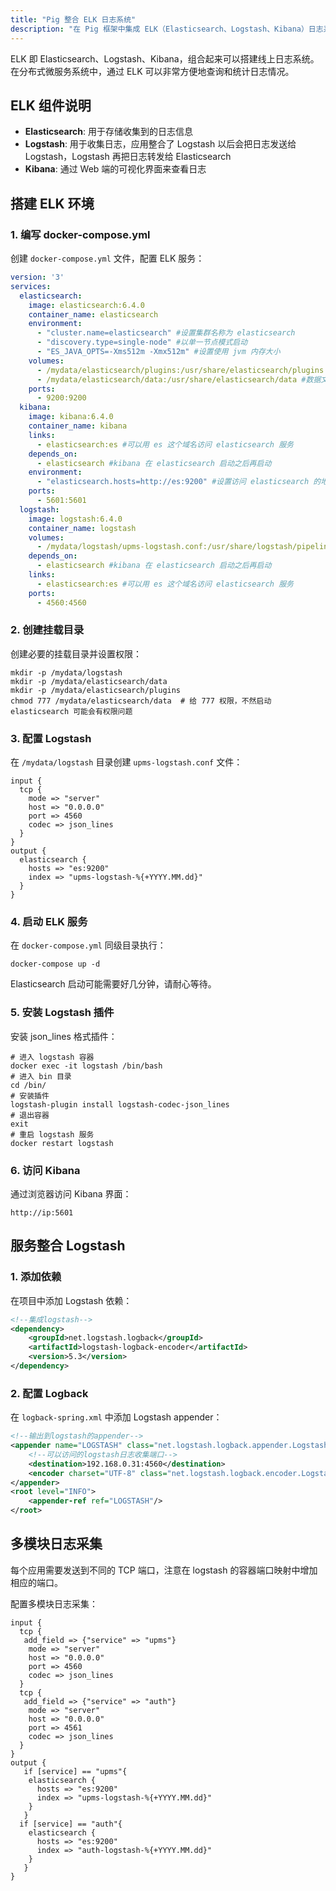 ```yaml
---
title: "Pig 整合 ELK 日志系统"
description: "在 Pig 框架中集成 ELK（Elasticsearch、Logstash、Kibana）日志系统的配置和使用指南"
---
```


<Note>
ELK 即 Elasticsearch、Logstash、Kibana，组合起来可以搭建线上日志系统。在分布式微服务系统中，通过 ELK 可以非常方便地查询和统计日志情况。
</Note>

## ELK 组件说明

- **Elasticsearch**: 用于存储收集到的日志信息
- **Logstash**: 用于收集日志，应用整合了 Logstash 以后会把日志发送给 Logstash，Logstash 再把日志转发给 Elasticsearch
- **Kibana**: 通过 Web 端的可视化界面来查看日志

## 搭建 ELK 环境

### 1. 编写 docker-compose.yml
创建 `docker-compose.yml` 文件，配置 ELK 服务：

```yaml
version: '3'
services:
  elasticsearch:
    image: elasticsearch:6.4.0
    container_name: elasticsearch
    environment:
      - "cluster.name=elasticsearch" #设置集群名称为 elasticsearch
      - "discovery.type=single-node" #以单一节点模式启动
      - "ES_JAVA_OPTS=-Xms512m -Xmx512m" #设置使用 jvm 内存大小
    volumes:
      - /mydata/elasticsearch/plugins:/usr/share/elasticsearch/plugins #插件文件挂载
      - /mydata/elasticsearch/data:/usr/share/elasticsearch/data #数据文件挂载
    ports:
      - 9200:9200
  kibana:
    image: kibana:6.4.0
    container_name: kibana
    links:
      - elasticsearch:es #可以用 es 这个域名访问 elasticsearch 服务
    depends_on:
      - elasticsearch #kibana 在 elasticsearch 启动之后再启动
    environment:
      - "elasticsearch.hosts=http://es:9200" #设置访问 elasticsearch 的地址
    ports:
      - 5601:5601
  logstash:
    image: logstash:6.4.0
    container_name: logstash
    volumes:
      - /mydata/logstash/upms-logstash.conf:/usr/share/logstash/pipeline/logstash.conf 
    depends_on:
      - elasticsearch #kibana 在 elasticsearch 启动之后再启动
    links:
      - elasticsearch:es #可以用 es 这个域名访问 elasticsearch 服务
    ports:
      - 4560:4560
```

### 2. 创建挂载目录
创建必要的挂载目录并设置权限：

```shell
mkdir -p /mydata/logstash
mkdir -p /mydata/elasticsearch/data
mkdir -p /mydata/elasticsearch/plugins
chmod 777 /mydata/elasticsearch/data  # 给 777 权限，不然启动 elasticsearch 可能会有权限问题
```

### 3. 配置 Logstash
在 `/mydata/logstash` 目录创建 `upms-logstash.conf` 文件：

```shell
input {
  tcp {
    mode => "server"
    host => "0.0.0.0"
    port => 4560
    codec => json_lines
  }
}
output {
  elasticsearch {
    hosts => "es:9200"
    index => "upms-logstash-%{+YYYY.MM.dd}"
  }
}
```

### 4. 启动 ELK 服务
在 `docker-compose.yml` 同级目录执行：

```shell
docker-compose up -d
```

<Warning>
Elasticsearch 启动可能需要好几分钟，请耐心等待。
</Warning>

### 5. 安装 Logstash 插件
安装 json_lines 格式插件：

```shell
# 进入 logstash 容器
docker exec -it logstash /bin/bash
# 进入 bin 目录
cd /bin/
# 安装插件
logstash-plugin install logstash-codec-json_lines
# 退出容器
exit
# 重启 logstash 服务
docker restart logstash
```

### 6. 访问 Kibana
通过浏览器访问 Kibana 界面：

```plain
http://ip:5601
```

## 服务整合 Logstash

### 1. 添加依赖
在项目中添加 Logstash 依赖：

```xml
<!--集成logstash-->
<dependency>
    <groupId>net.logstash.logback</groupId>
    <artifactId>logstash-logback-encoder</artifactId>
    <version>5.3</version>
</dependency>
```

### 2. 配置 Logback
在 `logback-spring.xml` 中添加 Logstash appender：

```xml
<!--输出到logstash的appender-->
<appender name="LOGSTASH" class="net.logstash.logback.appender.LogstashTcpSocketAppender">
    <!--可以访问的logstash日志收集端口-->
    <destination>192.168.0.31:4560</destination>
    <encoder charset="UTF-8" class="net.logstash.logback.encoder.LogstashEncoder"/>
</appender>
<root level="INFO">
    <appender-ref ref="LOGSTASH"/>
</root>
```

## 多模块日志采集

<Warning>
每个应用需要发送到不同的 TCP 端口，注意在 logstash 的容器端口映射中增加相应的端口。
</Warning>

配置多模块日志采集：

```shell
input {
  tcp {
   add_field => {"service" => "upms"}
    mode => "server"
    host => "0.0.0.0"
    port => 4560
    codec => json_lines
  }
  tcp {
   add_field => {"service" => "auth"}
    mode => "server"
    host => "0.0.0.0"
    port => 4561
    codec => json_lines
  }
}
output {
   if [service] == "upms"{
    elasticsearch {
      hosts => "es:9200"
      index => "upms-logstash-%{+YYYY.MM.dd}"
    }
   }
  if [service] == "auth"{
    elasticsearch {
      hosts => "es:9200"
      index => "auth-logstash-%{+YYYY.MM.dd}"
    }
   }
}
```
